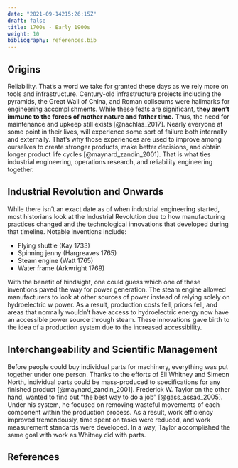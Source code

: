 ```yaml
---
date: "2021-09-14215:26:15Z"
draft: false
title: 1700s - Early 1900s
weight: 10
bibliography: references.bib
---
```


## Origins

Reliability. That's a word we take for granted these days as we rely more on
tools and infrastructure. Century-old infrastructure projects including the 
pyramids, the Great Wall of China, and Roman coliseums were hallmarks for 
engineering accomplishments. While these feats are significant, **they aren't
immune to the forces of mother nature and father time.** Thus, the need for 
maintenance and upkeep still exists [@nachlas_2017]. Nearly everyone at some 
point in their lives, will experience some sort of failure both internally and 
externally. That's why those experiences are used to improve among ourselves to 
create stronger products, make better decisions, and obtain longer product life 
cycles [@maynard_zandin_2001]. That is what ties industrial engineering, 
operations research, and reliability engineering together.

## Industrial Revolution and Onwards

While there isn't an exact date as of when industrial engineering started,
most historians look at the Industrial Revolution due to how
manufacturing practices changed and the technological innovations that 
developed during that timeline. Notable inventions include:

* Flying shuttle (Kay 1733)
* Spinning jenny (Hargreaves 1765)
* Steam engine (Watt 1765)
* Water frame (Arkwright 1769)

With the benefit of hindsight, one could guess which one of these inventions
paved the way for power generation. The steam engine allowed manufacturers to
look at other sources of power instead of relying solely on hydroelectric w
power. As a result, production costs fell, prices fell, and areas that normally
wouldn't have access to hydroelectric energy now have an accessible power 
source through steam. These innovations gave birth to the idea of a production
system due to the increased accessibility.

## Interchangeability and Scientific Management

Before people could buy individual parts for machinery, everything was put
together under one person. Thanks to the efforts of Eli Whitney and Simeon 
North, individual parts could be mass-produced to specifications for any 
finished product [@maynard_zandin_2001]. Frederick W. Taylor on the other hand,
wanted to find out "the best way to do a job" [@gass_assad_2005]. Under his 
system, he focused on removing wasteful movements of each component within the
production process. As a result, work efficiency improved tremendously, time 
spent on tasks were reduced, and work measurement standards were developed.
In a way, Taylor accomplished the same goal with work as Whitney did with 
parts.

## References